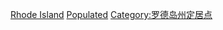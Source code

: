{{container category}}
[[Category:依州份劃分的美國各聚居地人物|Rhode Island]]
[[Category:羅德島州人|Populated]]
[[Category:罗德岛州定居点|Category:罗德岛州定居点]]